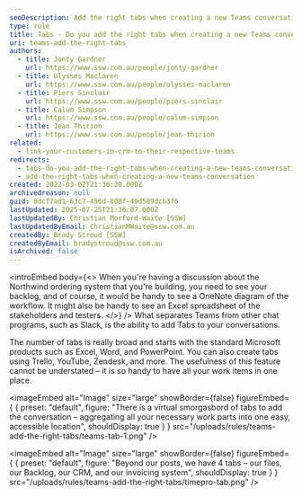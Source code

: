 ```yaml
---
seoDescription: Add the right tabs when creating a new Teams conversation to streamline your workflow and access necessary work items from a single location.
type: rule
title: Tabs - Do you add the right tabs when creating a new Teams conversation?
uri: teams-add-the-right-tabs
authors:
  - title: Jonty Gardner
    url: https://www.ssw.com.au/people/jonty-gardner
  - title: Ulysses Maclaren
    url: https://www.ssw.com.au/people/ulysses-maclaren
  - title: Piers Sinclair
    url: https://www.ssw.com.au/people/piers-sinclair
  - title: Calum Simpson
    url: https://www.ssw.com.au/people/calum-simpson
  - title: Jean Thirion
    url: https://www.ssw.com.au/people/jean-thirion
related:
  - link-your-customers-in-crm-to-their-respective-teams
redirects:
  - tabs-do-you-add-the-right-tabs-when-creating-a-new-teams-conversation
  - add-the-right-tabs-when-creating-a-new-teams-conversation
created: 2022-03-02T21:36:20.000Z
archivedreason: null
guid: 0dcf7ad1-63c7-456d-808f-49d589dcb3f6
lastUpdated: 2025-07-25T21:36:07.000Z
lastUpdatedBy: Christian Morford-Waite [SSW]
lastUpdatedByEmail: ChristianMWaite@ssw.com.au
createdBy: Brady Stroud [SSW]
createdByEmail: bradystroud@ssw.com.au
isArchived: false
---
```


<introEmbed
  body={<>
When you're having a discussion about the Northwind ordering system that you're building, you need to see your backlog, and of course, it would be handy to see a OneNote diagram of the workflow. It might also be handy to see an Excel spreadsheet of the stakeholders and testers.
  </>}
/>
What separates Teams from other chat programs, such as Slack, is the ability to add Tabs to your conversations.

The number of tabs is really broad and starts with the standard Microsoft products such as Excel, Word, and PowerPoint. You can also create tabs using Trello, YouTube, Zendesk, and more. The usefulness of this feature cannot be understated – it is so handy to have all your work items in one place.


<imageEmbed
  alt="Image"
  size="large"
  showBorder={false}
  figureEmbed={ {
    preset: "default",
    figure: "There is a virtual smorgasbord of tabs to add the conversation – aggregating all your necessary work parts into one easy, accessible location",
    shouldDisplay: true
  } }
  src="/uploads/rules/teams-add-the-right-tabs/teams-tab-1.png"
/>


<imageEmbed
  alt="Image"
  size="large"
  showBorder={false}
  figureEmbed={ {
    preset: "default",
    figure: "Beyond our posts, we have 4 tabs – our files, our Backlog, our CRM, and our invoicing system",
    shouldDisplay: true
  } }
  src="/uploads/rules/teams-add-the-right-tabs/timepro-tab.png"
/>
